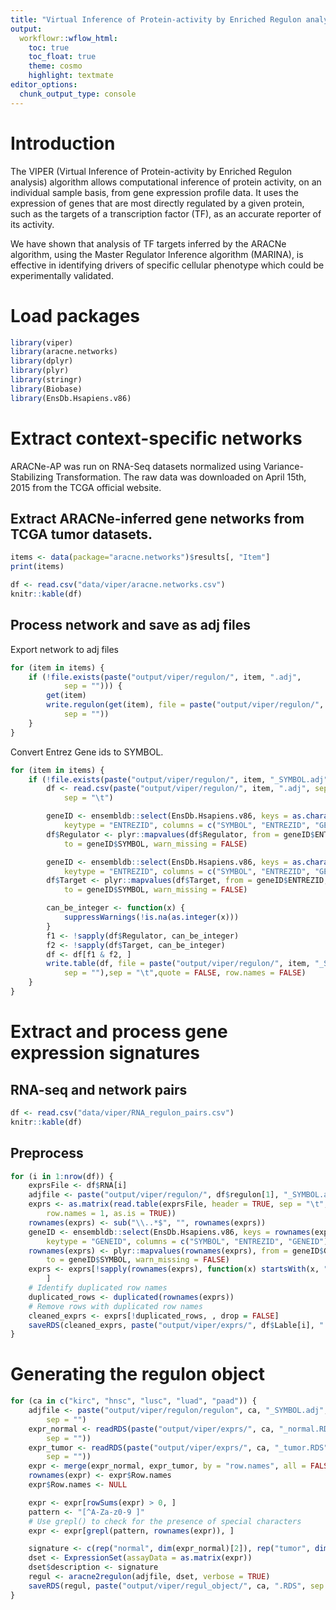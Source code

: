 ```yaml
---
title: "Virtual Inference of Protein-activity by Enriched Regulon analysis (preparing input)"
output:
  workflowr::wflow_html:
    toc: true
    toc_float: true
    theme: cosmo
    highlight: textmate
editor_options:
  chunk_output_type: console
---
```


# Introduction
The VIPER (Virtual Inference of Protein-activity by Enriched Regulon analysis) algorithm allows computational inference of protein activity, on an individual sample basis, from gene expression profile data. It uses the expression of genes that are most directly regulated by a given protein, such as the targets of a transcription factor (TF), as an accurate reporter of its activity.  

We have shown that analysis of TF targets inferred by the ARACNe algorithm, using the Master Regulator Inference algorithm (MARINA), is effective in identifying drivers of specific cellular phenotype which could be experimentally validated.

# Load packages
```r
library(viper)
library(aracne.networks)
library(dplyr)
library(plyr)
library(stringr)
library(Biobase)
library(EnsDb.Hsapiens.v86)
```

# Extract context-specific networks
ARACNe-AP was run on RNA-Seq datasets normalized using Variance-Stabilizing Transformation. The raw data was downloaded on April 15th, 2015 from the TCGA official website.

## Extract ARACNe-inferred gene networks from TCGA tumor datasets.
```r
items <- data(package="aracne.networks")$results[, "Item"]
print(items)
```

```r
df <- read.csv("data/viper/aracne.networks.csv")
knitr::kable(df)
```

## Process network and save as adj files
Export network to adj files
```r
for (item in items) {
    if (!file.exists(paste("output/viper/regulon/", item, ".adj",
            sep = ""))) {
        get(item)
        write.regulon(get(item), file = paste("output/viper/regulon/", item, ".adj",
            sep = ""))
    }
}
```

Convert Entrez Gene ids to SYMBOL.
```r
for (item in items) {
    if (!file.exists(paste("output/viper/regulon/", item, "_SYMBOL.adj", sep = ""))) {
        df <- read.csv(paste("output/viper/regulon/", item, ".adj", sep = ""),
            sep = "\t")

        geneID <- ensembldb::select(EnsDb.Hsapiens.v86, keys = as.character(df$Regulator),
            keytype = "ENTREZID", columns = c("SYMBOL", "ENTREZID", "GENEID"))
        df$Regulator <- plyr::mapvalues(df$Regulator, from = geneID$ENTREZID,
            to = geneID$SYMBOL, warn_missing = FALSE)

        geneID <- ensembldb::select(EnsDb.Hsapiens.v86, keys = as.character(df$Target),
            keytype = "ENTREZID", columns = c("SYMBOL", "ENTREZID", "GENEID"))
        df$Target <- plyr::mapvalues(df$Target, from = geneID$ENTREZID,
            to = geneID$SYMBOL, warn_missing = FALSE)

        can_be_integer <- function(x) {
            suppressWarnings(!is.na(as.integer(x)))
        }
        f1 <- !sapply(df$Regulator, can_be_integer)
        f2 <- !sapply(df$Target, can_be_integer)
        df <- df[f1 & f2, ]
        write.table(df, file = paste("output/viper/regulon/", item, "_SYMBOL.adj",
            sep = ""),sep = "\t",quote = FALSE, row.names = FALSE)
    }
}
```

# Extract and process gene expression signatures

##  RNA-seq and network pairs
```r
df <- read.csv("data/viper/RNA_regulon_pairs.csv")
knitr::kable(df)
```

## Preprocess
```r
for (i in 1:nrow(df)) {
    exprsFile <- df$RNA[i]
    adjfile <- paste("output/viper/regulon/", df$regulon[1], "_SYMBOL.adj", sep = "")
    exprs <- as.matrix(read.table(exprsFile, header = TRUE, sep = "\t",
        row.names = 1, as.is = TRUE))
    rownames(exprs) <- sub("\\..*$", "", rownames(exprs))
    geneID <- ensembldb::select(EnsDb.Hsapiens.v86, keys = rownames(exprs),
        keytype = "GENEID", columns = c("SYMBOL", "ENTREZID", "GENEID"))
    rownames(exprs) <- plyr::mapvalues(rownames(exprs), from = geneID$GENEID,
        to = geneID$SYMBOL, warn_missing = FALSE)
    exprs <- exprs[!sapply(rownames(exprs), function(x) startsWith(x, "ENSG")),
        ]
    # Identify duplicated row names
    duplicated_rows <- duplicated(rownames(exprs))
    # Remove rows with duplicated row names
    cleaned_exprs <- exprs[!duplicated_rows, , drop = FALSE]
    saveRDS(cleaned_exprs, paste("output/viper/exprs/", df$Lable[i], ".RDS", sep = ""))
}
```

# Generating the regulon object
```r
for (ca in c("kirc", "hnsc", "lusc", "luad", "paad")) {
    adjfile <- paste("output/viper/regulon/regulon", ca, "_SYMBOL.adj",
        sep = "")
    expr_normal <- readRDS(paste("output/viper/exprs/", ca, "_normal.RDS",
        sep = ""))
    expr_tumor <- readRDS(paste("output/viper/exprs/", ca, "_tumor.RDS",
        sep = ""))
    expr <- merge(expr_normal, expr_tumor, by = "row.names", all = FALSE)
    rownames(expr) <- expr$Row.names
    expr$Row.names <- NULL

    expr <- expr[rowSums(expr) > 0, ]
    pattern <- "[^A-Za-z0-9 ]"
    # Use grepl() to check for the presence of special characters
    expr <- expr[grepl(pattern, rownames(expr)), ]

    signature <- c(rep("normal", dim(expr_normal)[2]), rep("tumor", dim(expr_tumor)[2]))
    dset <- ExpressionSet(assayData = as.matrix(expr))
    dset$description <- signature
    regul <- aracne2regulon(adjfile, dset, verbose = TRUE)
    saveRDS(regul, paste("output/viper/regul_object/", ca, ".RDS", sep = ""))
}
```


